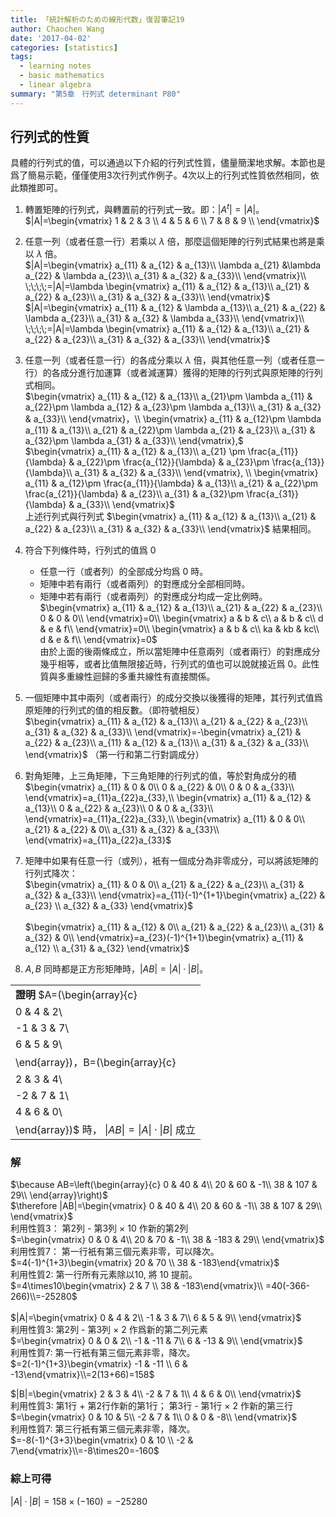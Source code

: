 ```yaml
---
title: 「統計解析のための線形代数」復習筆記19
author: Chaochen Wang
date: '2017-04-02'
categories: [statistics]
tags:
  - learning notes
  - basic mathematics
  - linear algebra
summary: "第5章　行列式 determinant P80"
---
```


## 行列式的性質
具體的行列式的值，可以通過以下介紹的行列式性質，儘量簡潔地求解。本節也是爲了簡易示範，僅僅使用3次行列式作例子。4次以上的行列式性質依然相同，依此類推即可。

1. 轉置矩陣的行列式，與轉置前的行列式一致。即：$|A^t|=|A|$。 <br>
   $|A|=\begin{vmatrix}
  1 & 2 & 3 \\
  4 & 5 & 6 \\
  7 & 8 & 9 \\
   \end{vmatrix}$
2. 任意一列（或者任意一行）若乘以 $\lambda$ 倍，那麼這個矩陣的行列式結果也將是乘以 $\lambda$ 倍。<br>
$|A|=\begin{vmatrix}
a_{11} & a_{12} & a_{13}\\
\lambda a_{21} &\lambda  a_{22} & \lambda a_{23}\\
a_{31} & a_{32} & a_{33}\\
\end{vmatrix}\\
\;\;\;\;=|A|=\lambda \begin{vmatrix}
a_{11} & a_{12} & a_{13}\\
a_{21} & a_{22} & a_{23}\\
a_{31} & a_{32} & a_{33}\\
\end{vmatrix}$<br>
$|A|=\begin{vmatrix}
a_{11} & a_{12} & \lambda a_{13}\\
a_{21} & a_{22} & \lambda a_{23}\\
a_{31} & a_{32} & \lambda a_{33}\\
\end{vmatrix}\\
\;\;\;\;=|A|=\lambda \begin{vmatrix}
a_{11} & a_{12} & a_{13}\\
a_{21} & a_{22} & a_{23}\\
a_{31} & a_{32} & a_{33}\\
\end{vmatrix}$
3. 任意一列（或者任意一行）的各成分乘以 $\lambda$ 倍，與其他任意一列（或者任意一行）的各成分進行加運算（或者減運算）獲得的矩陣的行列式與原矩陣的行列式相同。<br>
$\begin{vmatrix}
a_{11} & a_{12} & a_{13}\\
a_{21}\pm \lambda a_{11} & a_{22}\pm \lambda a_{12} & a_{23}\pm \lambda a_{13}\\
a_{31} & a_{32} & a_{33}\\
\end{vmatrix}，\\ \begin{vmatrix}
a_{11} & a_{12}\pm \lambda a_{11} & a_{13}\\
a_{21} & a_{22}\pm \lambda a_{21} & a_{23}\\
a_{31} & a_{32}\pm \lambda a_{31} & a_{33}\\
\end{vmatrix},$ <br>
$\begin{vmatrix}
a_{11} & a_{12} & a_{13}\\
a_{21} \pm \frac{a_{11}}{\lambda} & a_{22}\pm \frac{a_{12}}{\lambda} & a_{23}\pm \frac{a_{13}}{\lambda}\\
a_{31} & a_{32} & a_{33}\\
\end{vmatrix}, \\
\begin{vmatrix}
a_{11} & a_{12}\pm \frac{a_{11}}{\lambda}  & a_{13}\\
a_{21} & a_{22}\pm \frac{a_{21}}{\lambda}  & a_{23}\\
a_{31} & a_{32}\pm \frac{a_{31}}{\lambda}  & a_{33}\\
\end{vmatrix}$<br>
上述行列式與行列式 $\begin{vmatrix}
a_{11} & a_{12} & a_{13}\\
a_{21} & a_{22} & a_{23}\\
a_{31} & a_{32} & a_{33}\\
\end{vmatrix}$ 結果相同。

4. 符合下列條件時，行列式的值爲 $0$
    * 任意一行（或者列）的全部成分均爲 $0$ 時。
    * 矩陣中若有兩行（或者兩列）的對應成分全部相同時。
    * 矩陣中若有兩行（或者兩列）的對應成分均成一定比例時。<br>
   $\begin{vmatrix}
   a_{11} & a_{12} & a_{13}\\
   a_{21} & a_{22} & a_{23}\\
   0 & 0 & 0\\
   \end{vmatrix}=0\\
   \begin{vmatrix}
   a & b & c\\
   a & b & c\\
   d & e & f\\
   \end{vmatrix}=0\\
   \begin{vmatrix}
   a & b & c\\
   ka & kb & kc\\
   d & e & f\\
   \end{vmatrix}=0$<br>
   由於上面的後兩條成立，所以當矩陣中任意兩列（或者兩行）的對應成分幾乎相等，或者比值無限接近時，行列式的值也可以說就接近爲 $0$。此性質與多重線性迴歸的多重共線性有直接關係。

5. 一個矩陣中其中兩列（或者兩行）的成分交換以後獲得的矩陣，其行列式值爲原矩陣的行列式的值的相反數。（即符號相反）<br>
$\begin{vmatrix}
a_{11} & a_{12} & a_{13}\\
a_{21} & a_{22} & a_{23}\\
a_{31} & a_{32} & a_{33}\\
\end{vmatrix}=-\begin{vmatrix}
a_{21} & a_{22} & a_{23}\\
a_{11} & a_{12} & a_{13}\\
a_{31} & a_{32} & a_{33}\\
\end{vmatrix}$ （第一行和第二行對調成分）
6. 對角矩陣，上三角矩陣，下三角矩陣的行列式的值，等於對角成分的積<br>
$\begin{vmatrix}
a_{11} & 0 & 0\\
0 & a_{22} & 0\\
0 & 0 & a_{33}\\
\end{vmatrix}=a_{11}a_{22}a_{33},\\
\begin{vmatrix}
a_{11} & a_{12} & a_{13}\\
0 & a_{22} & a_{23}\\
0 & 0 & a_{33}\\
\end{vmatrix}=a_{11}a_{22}a_{33},\\
\begin{vmatrix}
a_{11} & 0 & 0\\
a_{21} & a_{22} & 0\\
a_{31} & a_{32} & a_{33}\\
\end{vmatrix}=a_{11}a_{22}a_{33}$
7. 矩陣中如果有任意一行（或列），衹有一個成分為非零成分，可以將該矩陣的行列式降次：<br>
$\begin{vmatrix}
a_{11} & 0 & 0\\
a_{21} & a_{22} & a_{23}\\
a_{31} & a_{32} & a_{33}\\
\end{vmatrix}=a_{11}(-1)^{1+1}\begin{vmatrix}
a_{22} & a_{23} \\
a_{32} & a_{33}
\end{vmatrix}$ <br>
<br>
$\begin{vmatrix}
a_{11} & a_{12} & 0\\
a_{21} & a_{22} & a_{23}\\
a_{31} & a_{32} & 0\\
\end{vmatrix}=a_{23}(-1)^{1+1}\begin{vmatrix}
a_{11} & a_{12} \\
a_{31} & a_{32}
\end{vmatrix}$

8. $A, B$ 同時都是正方形矩陣時，$|AB|=|A|·|B|$。

----
**證明** $A=\left(\begin{array}{c}
0 & 4 & 2\\
-1 & 3 & 7\\
6 & 5 & 9\\
 \end{array}\right)$，$B=\left(\begin{array}{c}
2 & 3 & 4\\
-2 & 7 & 1\\
4 & 6 & 0\\
 \end{array}\right)$ 時， $|AB|=|A|·|B|$ 成立
---

### 解
 $\because AB=\left(\begin{array}{c}
 0 & 40 & 4\\
 20 & 60 & -1\\
 38 & 107 & 29\\
 \end{array}\right)$ <br>
 $\therefore |AB|=\begin{vmatrix}
 0 & 40 & 4\\
 20 & 60 & -1\\
 38 & 107 & 29\\
 \end{vmatrix}$<br>
 <span class="diff_alert">利用性質3： 第2列 - 第3列 $\times$ 10 作新的第2列</span><br>
$=\begin{vmatrix}
0 & 0 & 4\\
20 & 70 & -1\\
38 & -183 & 29\\
\end{vmatrix}$<br>
 <span class="diff_alert">利用性質7： 第一行衹有第三個元素非零，可以降次。</span><br>
 $=4(-1)^{1+3}\begin{vmatrix}
 20 & 70 \\
 38 & -183\end{vmatrix}$ <br>
 <span class="diff_alert">利用性質2: 第一行所有元素除以10, 將 10 提前。</span><br>
 $=4\times10\begin{vmatrix}
 2 & 7 \\
 38 & -183\end{vmatrix}\\
 =40(-366-266)\\=-25280$<br>
<br>
 $|A|=\begin{vmatrix}
 0 & 4 & 2\\
 -1 & 3 & 7\\
 6 & 5 & 9\\
 \end{vmatrix}$ <br>
 <span class="diff_alert">利用性質3: 第2列 - 第3列 $\times$ 2 作爲新的第二列元素</span><br>
$=\begin{vmatrix}
0 & 0 & 2\\
-1 & -11 & 7\\
6 & -13 & 9\\
\end{vmatrix}$<br>
<span class="diff_alert">利用性質7: 第一行衹有第三個元素非零，降次。</span><br>
$=2(-1)^{1+3}\begin{vmatrix}
-1 & -11 \\
6 & -13\end{vmatrix}\\=2(13+66)=158$ <br>

$|B|=\begin{vmatrix}
2 & 3 & 4\\
-2 & 7 & 1\\
4 & 6 & 0\\
\end{vmatrix}$  <br>
<span class="diff_alert">利用性質3: 第1行 $+$ 第2行作新的第1行； 第3行 - 第1行 $\times$ 2 作新的第三行</span><br>
$=\begin{vmatrix}
0 & 10 & 5\\
-2 & 7 & 1\\
0 & 0 & -8\\
\end{vmatrix}$<br>
<span class="diff_alert">利用性質7: 第三行衹有第三個元素非零，降次。</span><br>
$=-8(-1)^{3+3}\begin{vmatrix}
0 & 10 \\
-2 & 7\end{vmatrix}\\=-8\times20=-160$

### 綜上可得
$|A|·|B|=158\times(-160)=-25280$
